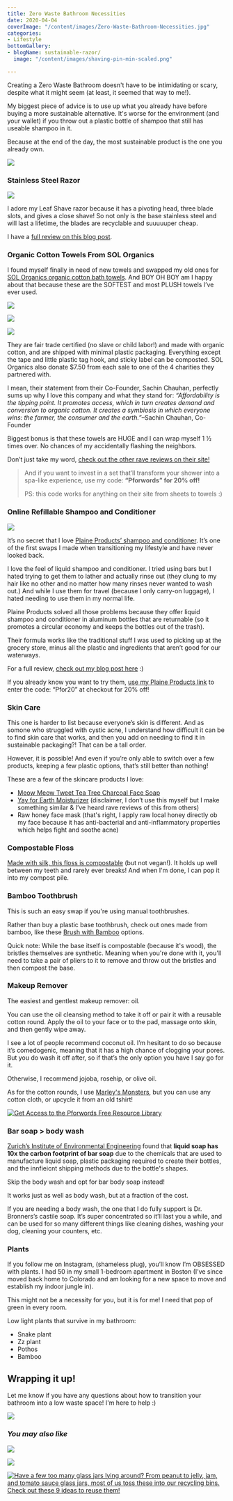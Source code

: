 ```yaml
---
title: Zero Waste Bathroom Necessities
date: 2020-04-04
coverImage: "/content/images/Zero-Waste-Bathroom-Necessities.jpg"
categories:
- Lifestyle
bottomGallery:
- blogName: sustainable-razor/
  image: "/content/images/shaving-pin-min-scaled.png"

---
```

Creating a Zero Waste Bathroom doesn't have to be intimidating or scary, despite what it might seem (at least, it seemed that way to me!).

My biggest piece of advice is to use up what you already have before buying a more sustainable alternative. It's worse for the environment (and your wallet) if you throw out a plastic bottle of shampoo that still has useable shampoo in it.

Because at the end of the day, the most sustainable product is the one you already own.

![](images/Zero-Waste-Bathroom-Necessities.jpg)

### Stainless Steel Razor

![](images/Leaf-Front-min-768x1024.png)

I adore my Leaf Shave razor because it has a pivoting head, three blade slots, and gives a close shave! So not only is the base stainless steel and will last a lifetime, the blades are recyclable and suuuuuper cheap.

I have a [full review on this blog post](https://pforwords.com/sustainable-razor/).

### Organic Cotton Towels From SOL Organics

I found myself finally in need of new towels and swapped my old ones for [SOL Organics organic cotton bath towels](https://solorganix.com/products/organic-bath-towel). And BOY OH BOY am I happy about that because these are the SOFTEST and most PLUSH towels I’ve ever used.

![](https://i0.wp.com/pforwords.com/wp-content/uploads/2020/04/Sol-Towels-1-min.jpg?fit=768%2C1024&ssl=1)

![](https://i1.wp.com/pforwords.com/wp-content/uploads/2020/04/Sol-Towels-2-min-1.jpg?fit=768%2C1024&ssl=1)

![](https://i0.wp.com/pforwords.com/wp-content/uploads/2020/04/Sol-Towels-3-min-1.jpg?fit=768%2C1024&ssl=1)

They are fair trade certified (no slave or child labor!) and made with organic cotton, and are shipped with minimal plastic packaging. Everything except the tape and little plastic tag hook, and sticky label can be composted. SOL Organics also donate \$7.50 from each sale to one of the 4 charities they partnered with.

I mean, their statement from their Co-Founder, Sachin Chauhan, perfectly sums up why I love this company and what they stand for: _“Affordability is the tipping point. It promotes access, which in turn creates demand and conversion to organic cotton. It creates a symbiosis in which everyone wins: the farmer, the consumer and the earth.”_–Sachin Chauhan, Co-Founder

Biggest bonus is that these towels are HUGE and I can wrap myself 1 ½ times over. No chances of my accidentally flashing the neighbors.

Don’t just take my word, [check out the other rave reviews on their site!](https://solorganix.com/products/organic-bath-towel)

> And if you want to invest in a set that’ll transform your shower into a spa-like experience, use my code: **“Pforwords” for 20% off!**
>
> PS: this code works for anything on their site from sheets to towels :)

### Online Refillable Shampoo and Conditioner

![](images/Plaine-Products-768x1024.png)

It’s no secret that I love [Plaine Products’ shampoo and conditioner](https://www.plaineproducts.com/shop/ref/taylorapfromer/). It’s one of the first swaps I made when transitioning my lifestyle and have never looked back.

I love the feel of liquid shampoo and conditioner. I tried using bars but I hated trying to get them to lather and actually rinse out (they clung to my hair like no other and no matter how many rinses never wanted to wash out.) And while I use them for travel (because I only carry-on luggage), I hated needing to use them in my normal life.

Plaine Products solved all those problems because they offer liquid shampoo and conditioner in aluminum bottles that are returnable (so it promotes a circular economy and keeps the bottles out of the trash).

Their formula works like the traditional stuff I was used to picking up at the grocery store, minus all the plastic and ingredients that aren’t good for our waterways.

For a full review, [check out my blog post here](https://pforwords.com/zero-waste-shampoo-and-conditioner/) :)

If you already know you want to try them, [use my Plaine Products link](https://www.plaineproducts.com/shop/ref/taylorapfromer/) to enter the code: “Pfor20” at checkout for 20% off!

### Skin Care

This one is harder to list because everyone’s skin is different. And as somone who struggled with cystic acne, I understand how difficult it can be to find skin care that works, and then you add on needing to find it in sustainable packaging?! That can be a tall order.

However, it is possible! And even if you’re only able to switch over a few products, keeping a few plastic options, that’s still better than nothing!

These are a few of the skincare products I love:

- [Meow Meow Tweet Tea Tree Charcoal Face Soap](https://meowmeowtweet.com/collections/face/products/tea-tree-eucalyptus-charcoal-bar-soap)
- [Yay for Earth Moisturizer](https://www.yayforearth.com/product-page/yayforearth-face-lotion-2oz) (disclaimer, I don’t use this myself but I make something similar & I’ve heard rave reviews of this from others)
- Raw honey face mask (that's right, I apply raw local honey directly ob my face because it has anti-bacterial and anti-inflammatory properties which helps fight and soothe acne)

### Compostable Floss

[Made with silk, this floss is compostable](https://lifewithoutplastic.com/plastic-free-dental-floss-from-natural-silk-in-refillable-glass-jar-berry-blue/?aff=468) (but not vegan!). It holds up well between my teeth and rarely ever breaks! And when I'm done, I can pop it into my compost pile.

### Bamboo Toothbrush

This is such an easy swap if you're using manual toothbrushes.

Rather than buy a plastic base toothbrush, check out ones made from bamboo, like these [Brush with Bamboo](https://pforwords.us17.list-manage.com/track/click?u=5b681306c07fa1e4485bea85e&id=d1f3f7451e&e=e8f0dd9a34) options.

Quick note: While the base itself is compostable (because it's wood), the bristles themselves are synthetic. Meaning when you're done with it, you'll need to take a pair of pliers to it to remove and throw out the bristles and then compost the base.

### Makeup Remover

The easiest and gentlest makeup remover: oil.

You can use the oil cleansing method to take it off or pair it with a reusable cotton round. Apply the oil to your face or to the pad, massage onto skin, and then gently wipe away.

I see a lot of people recommend coconut oil. I’m hesitant to do so because it’s comedogenic, meaning that it has a high chance of clogging your pores. But you do wash it off after, so if that’s the only option you have I say go for it.

Otherwise, I recommend jojoba, rosehip, or olive oil.

As for the cotton rounds, I use [Marley's Monsters](https://earthhero.com/products/beauty-care/marleys-monsters-organic-reusable-makeup-remover-pads-marleys-monsters-earthhero/?ref=pforwords), but you can use any cotton cloth, or upcycle it from an old tshirt!

[![Get Access to the Pforwords Free Resource Library](images/FREE-RESOURCE-LIBRARY-min.png)](https://mailchi.mp/be227f5f5cdc/freeresources)

### Bar soap > body wash

[Zurich’s Institute of Environmental Engineering](https://pubs.acs.org/doi/abs/10.1021/es901236f) found that **liquid soap has 10x the carbon footprint of bar soap** due to the chemicals that are used to manufacture liquid soap, plastic packaging required to create their bottles, and the innfieicnt shipping methods due to the bottle's shapes.

Skip the body wash and opt for bar body soap instead!

It works just as well as body wash, but at a fraction of the cost.

If you are needing a body wash, the one that I do fully support is Dr. Bronners’s castile soap. It’s super concentrated so it’ll last you a while, and can be used for so many different things like cleaning dishes, washing your dog, cleaning your counters, etc.

### Plants

If you follow me on Instagram, (shameless plug), you’ll know I’m OBSESSED with plants. I had 50 in my small 1-bedroom apartment in Boston (I’ve since moved back home to Colorado and am looking for a new space to move and establish my indoor jungle in).

This might not be a necessity for you, but it is for me! I need that pop of green in every room.

Low light plants that survive in my bathroom:

- Snake plant
- Zz plant
- Pothos
- Bamboo

## Wrapping it up!

Let me know if you have any questions about how to transition your bathroom into a low waste space! I'm here to help :)

![](images/Zero-Waste-Bathroom-Necessities-Pib-683x1024.jpg)

### _You may also like_

[![](images/Reel-Toilet-Paper-Pin-min-683x1024.jpg)](https://pforwords.com/5-advanced-zero-waste-swaps-for-a-sustainable-bathroom/)

[![](images/Hair-Care.jpg)](https://pforwords.com/hair-care-routine/)

[![Have a few too many glass jars lying around? From peanut to jelly, jam, and tomato sauce glass jars, most of us toss these into our recycling bins. Check out these 9 ideas to reuse them!](images/glass-jars-1-min-684x1024.png)](https://pforwords.com/how-to-use-old-glass-jars/)